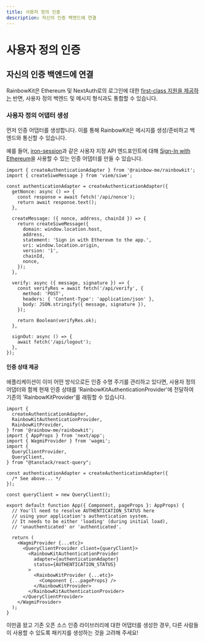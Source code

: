 ```yaml
---
title: 사용자 정의 인증
description: 자신의 인증 백엔드에 연결
---
```


# 사용자 정의 인증

## 자신의 인증 백엔드에 연결

RainbowKit은 Ethereum 및 NextAuth로의 로그인에 대한 [first-class 지원을 제공하는](/docs/authentication#set-up-sign-in-with-ethereum-and-nextauth) 반면, 사용자 정의 백엔드 및 메시지 형식과도 통합할 수 있습니다.

### 사용자 정의 어댑터 생성

먼저 인증 어댑터를 생성합니다. 이를 통해 RainbowKit은 메시지를 생성/준비하고 백엔드와 통신할 수 있습니다.

예를 들어, [iron-session](https://github.com/rainbow-me/rainbowkit/tree/main/examples/with-next-siwe-iron-session)과 같은 사용자 지정 API 엔드포인트에 대해 [Sign-In with Ethereum](https://login.xyz)을 사용할 수 있는 인증 어댑터를 만들 수 있습니다.

```tsx
import { createAuthenticationAdapter } from '@rainbow-me/rainbowkit';
import { createSiweMessage } from 'viem/siwe';

const authenticationAdapter = createAuthenticationAdapter({
  getNonce: async () => {
    const response = await fetch('/api/nonce');
    return await response.text();
  },

  createMessage: ({ nonce, address, chainId }) => {
    return createSiweMessage({
      domain: window.location.host,
      address,
      statement: 'Sign in with Ethereum to the app.',
      uri: window.location.origin,
      version: '1',
      chainId,
      nonce,
    });
  },

  verify: async ({ message, signature }) => {
    const verifyRes = await fetch('/api/verify', {
      method: 'POST',
      headers: { 'Content-Type': 'application/json' },
      body: JSON.stringify({ message, signature }),
    });

    return Boolean(verifyRes.ok);
  },

  signOut: async () => {
    await fetch('/api/logout');
  },
});
```

#### 인증 상태 제공

애플리케이션이 이미 어떤 방식으로든 인증 수명 주기를 관리하고 있다면, 사용자 정의 어댑터와 함께 현재 인증 상태를 'RainbowKitAuthenticationProvider'에 전달하여 기존의 'RainbowKitProvider'를 래핑할 수 있습니다.

```tsx
import {
  createAuthenticationAdapter,
  RainbowKitAuthenticationProvider,
  RainbowKitProvider,
} from '@rainbow-me/rainbowkit';
import { AppProps } from 'next/app';
import { WagmiProvider } from 'wagmi';
import {
  QueryClientProvider,
  QueryClient,
} from "@tanstack/react-query";

const authenticationAdapter = createAuthenticationAdapter({
  /* See above... */
});

const queryClient = new QueryClient();

export default function App({ Component, pageProps }: AppProps) {
  // You'll need to resolve AUTHENTICATION_STATUS here
  // using your application's authentication system.
  // It needs to be either 'loading' (during initial load),
  // 'unauthenticated' or 'authenticated'.

  return (
    <WagmiProvider {...etc}>
      <QueryClientProvider client={queryClient}>
        <RainbowKitAuthenticationProvider
          adapter={authenticationAdapter}
          status={AUTHENTICATION_STATUS}
        >
          <RainbowKitProvider {...etc}>
            <Component {...pageProps} />
          </RainbowKitProvider>
        </RainbowKitAuthenticationProvider>
      </QueryClientProvider>
    </WagmiProvider>
  );
}
```

이만큼 왔고 기존 오픈 소스 인증 라이브러리에 대한 어댑터를 생성한 경우, 다른 사람들이 사용할 수 있도록 패키지를 생성하는 것을 고려해 주세요!
